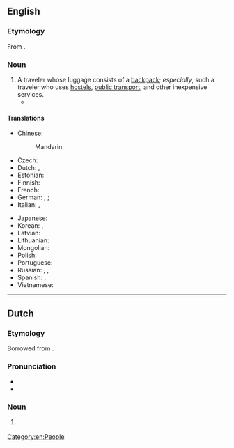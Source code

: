 ==English==

===Etymology===
From {{suffix|en|backpack|er}}.

===Noun===
{{en-noun}}

# A traveler whose luggage consists of a [[backpack]]; ''especially'', such a traveler who uses [[hostel]]s, [[public transport]], and other inexpensive services.
#* {{quote-journal|en|author=Neil Humphreys|title=From Cool Dude to Sad Old Man|journal=The New Paper|date=15 April 2012|page=34|passage=Among the ah bengs and ah lians, the mats and the minahs, the young expats and the '''backpackers''', he stood out like a dozen guys on a male-only dance floor singing Dancing Queen (I'll never forgive Blur for ruining my 21st birthday).}}

====Translations====
{{trans-top|a traveler}}
* Chinese:
*: Mandarin: {{t+|cmn|背包客|tr=bēibāokè|sc=Hani}}
* Czech: {{t|cs|baťůžkář|m}}
* Dutch: {{t+|nl|rugzakreiziger|m}}, {{t+|nl|backpacker|m}}
* Estonian: {{t-needed|et}}
* Finnish: {{t|fi|reppumatkaaja}}
* French: {{t+|fr|routard}}
* German: {{t|de|Rucksacktourist|m}}, {{t|de|Rucksackreisender|m}}; {{q|specific sense of “usually young, hostel-dwelling traveller” also}} {{t+|de|Backpacker|m}}
* Italian: {{t+|it|escursionista|m|f}}, {{t|it|saccopelista|m}}
{{trans-mid}}
* Japanese: {{t|ja|バックパッカー|tr=bakkupakkā|sc=Jpan}}
* Korean: {{t|ko|배낭여행객}}, {{t|ko|백패커}}
* Latvian: {{t-needed|lv}}
* Lithuanian: {{t-needed|lt}}
* Mongolian: {{t-needed|mn}}
* Polish: {{t-needed|pl}}
* Portuguese: {{t|pt|mochileiro|m}}
* Russian: {{t|ru|[[пе́ший]] [[тури́ст]]|m}}, {{t|ru|[[пеший|пе́шая]] [[тури́стка]]|f}}, {{t|ru|бэкпэ́кер|m}}
* Spanish: {{t+|es|mochilero|m}}, {{t+|es|mochilera|f}}
* Vietnamese: {{t|vi|tây ba lô}} {{qualifier|Western}}
{{trans-bottom}}

[[Category:en:People]]

----

==Dutch==

===Etymology===
Borrowed from {{bor|nl|en|backpacker}}.

===Pronunciation===
* {{IPA|nl|/ˈbɛkˌpɛ.kər/}}
* {{hyphenation|nl|back|pac|ker}}

===Noun===
{{nl-noun|m|-s|-}}

# {{l|en|backpacker}}
#: {{syn|nl|rugzakreiziger|rugzaktoerist}}